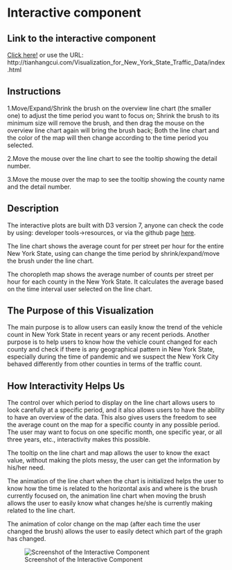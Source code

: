 # Interactive component


## Link to the interactive component

[Click here!](http://tianhangcui.com/Visualization_for_New_York_State_Traffic_Data/index.html) or use the URL: http://tianhangcui.com/Visualization_for_New_York_State_Traffic_Data/index.html

## Instructions

1.Move/Expand/Shrink the brush on the overview line chart (the smaller one) to adjust the time period you want to focus on;
Shrink the brush to its minimum size will remove the brush, and then drag the mouse on the overview line chart again will bring the brush back;
Both the line chart and the color of the map will then change according to the time period you selected.

2.Move the mouse over the line chart to see the tooltip showing the detail number.

3.Move the mouse over the map to see the tooltip showing the county name and the detail number.

## Description

The interactive plots are built with D3 version 7, anyone can check the code by using: developer tools->resources, or via the github page [here](https://github.com/thcui/Visualization-for-New-York-State-Traffic-Data/tree/main/06-interactive). 

The line chart shows the average count for per street per hour for the entire New York State, using can change the time period by shrink/expand/move the brush under the line chart.

The choropleth map shows the average number of counts per street per hour for each county in the New York State. It calculates the average based on the time interval user selected on the line chart.

## The Purpose of this Visualization

The main purpose is to allow users can easily know the trend of the vehicle count in New York State in recent years or any recent periods. Another purpose is to help users to know how the vehicle count changed for each county and check if there is any geographical pattern in New York State, especially during the time of pandemic and we suspect the New York City behaved differently from other counties in terms of the traffic count.

## How Interactivity Helps Us

The control over which period to display on the line chart allows users to look carefully at a specific period, and it also allows users to have the ability to have an overview of the data. This also gives users the freedom to see the average count on the map for a specific county in any possible period. The user may want to focus on one specific month, one specific year, or all three years, etc., interactivity makes this possible.

The tooltip on the line chart and map allows the user to know the exact value, without making the plots messy, the user can get the information by his/her need.

The animation of the line chart when the chart is initialized helps the user to know how the time is related to the horizontal axis and where is the brush currently focused on, the animation line chart when moving the brush allows the user to easily know what changes he/she is currently making related to the line chart.

The animation of color change on the map (after each time the user changed the brush) allows the user to easily detect which part of the graph has changed.

![Screenshot of the Interactive Component](data/screenshot.png)